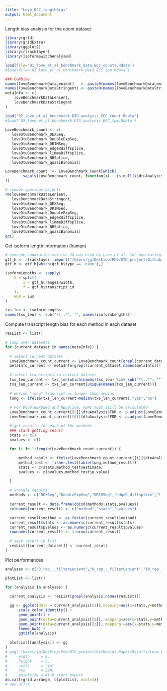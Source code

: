 ```yaml
---
title: "Love_ECC_lengthBias"
output: html_document
---
```


Length bias analysis for the count dataset

```r
library(grid)
library(gridExtra)
library(ggplot2)
library(rtracklayer)
library(IsoformSwitchAnalyzeR)
```

```r
load(file='01_love_et_al_benchmark_data_ECC_counts.Rdata')
#load(file='01_love_et_al_benchmark_data_ECC_tpm.Rdata')

### Combine
names(loveBenchmarkDataLenient)   <- paste0(names(loveBenchmarkDataLenient)  , '_filterLenient')
names(loveBenchmarkDataStringent) <- paste0(names(loveBenchmarkDataStringent), '_filterStringent')
metaInfo <- c(
    loveBenchmarkDataLenient,
    loveBenchmarkDataStringent
)

load('02_love_et_al_benchmark_DTU_analysis_ECC_count.Rdata')
#load('02_love_et_al_benchmark_DTU_analysis_ECC_tpm.Rdata')
    
LoveBenchmark_count <- c(
   loveDtuBenchmark_DEXSeq,
   loveDtuBenchmark_DoubleExpSeq,
   loveDtuBenchmark_DRIMSeq,
   loveDtuBenchmark_edgeRdiffsplice,
   loveDtuBenchmark_limmaDiffsplice,
   loveDtuBenchmark_NBSplice,
   loveDtuBenchmark_quasiBinomial)

LoveBenchmark_count  <- LoveBenchmark_count[which(
        sapply(LoveBenchmark_count, function(x) ! is.null(x$dtuAnalysis))
)]

# remove spurious objects
rm(loveBenchmarkDataLenient,
   loveBenchmarkDataStringent,
   loveDtuBenchmark_DEXSeq,
   loveDtuBenchmark_DRIMSeq,
   loveDtuBenchmark_DoubleExpSeq,
   loveDtuBenchmark_edgeRdiffsplice,
   loveDtuBenchmark_limmaDiffsplice,
   loveDtuBenchmark_NBSplice,
   loveDtuBenchmark_quasiBinomial)
gc()
```

Get isoform length information (human)

```r
# gencode annotation version 28 was used by Love et al. for generating the simulation study
gtf_h <- rtracklayer::import("/Users/jg/Desktop/PhD/DTU_project/Github/dtuPaper/Benchmarks/Bulk_simulations/Love_dataset_ECC/gencode.v28.annotation.gtf")
gtf_h <- gtf_h[which(gtf_h$type == 'exon'),]

isoformLengths <- sapply(
    X = split(
        x = gtf_h@ranges@width,
        f = gtf_h$transcript_id
    ),
    FUN = sum
)

txs_len <- isoformLengths
names(txs_len) <- sub("\\..*", "", names(isoformLengths))
```

Compute transcript length bias for each method in each dataset

```r
resList <- list()

# loop over datasets
for (current_dataset in names(metaInfo)) {
  
  # select current dataset
  LoveBenchmark_count_current <- LoveBenchmark_count[grepl(current_dataset,names(LoveBenchmark_count))]
  metaInfo_current <- metaInfo[grepl(current_dataset,names(metaInfo))]
  
  # select transcripts in current dataset
  txs_len_current <- txs_len[which(names(txs_len) %in% sub("\\..*", "", metaInfo_current[[1]]$metaInfo$TXNAME))]
  txs_len_current <- txs_len_current[unique(names(txs_len_current))]
  
  # define "long" trascript as longer than median
  long <- ifelse(txs_len_current>median(txs_len_current),"yes","no")
  
  # For DoubleExpSeq and NBSplice, FDRs must still be calculated
  LoveBenchmark_count_current[[2]]$dtuAnalysis$FDR <- p.adjust(LoveBenchmark_count_current[[2]]$dtuAnalysis$p_value, method = "BH")
  LoveBenchmark_count_current[[6]]$dtuAnalysis$FDR <- p.adjust(LoveBenchmark_count_current[[6]]$dtuAnalysis$p_value, method = "BH")

  # get results for each of the methods
  ### start getting result
  stats <- c()
  pvalues <- c()
  
  for (i in 1:length(LoveBenchmark_count_current)) {

      method_result <- ifelse(LoveBenchmark_count_current[[i]]$dtuAnalysis$FDR <= 0.05, "yes", "no")
      method_test <- fisher.test(table(long,method_result))
      stats <- c(stats,method_test$estimate)
      pvalues <- c(pvalues,method_test$p.value)

  }
  
  # wrangle results
  methods <- c("DEXSeq","DoubleExpSeq","DRIMSeq","edgeR_diffsplice","limma_diffsplice","NBSplice","qbDTU")
  
  current_result <- data.frame(cbind(methods,stats,pvalues))
  colnames(current_result) <- c("method","stats","pvalues")

  current_result$method <- as.factor(current_result$method)
  current_result$stats <- as.numeric(current_result$stats)
  current_result$pvalues <- as.numeric(current_result$pvalues)
  rownames(current_result) <- 1:nrow(current_result)
  
  # save result in list
  resList[[current_dataset]] <- current_result
}
```

Plot performances

```r
analyses <- c("3_rep_._filterLenient","6_rep_._filterLenient","10_rep_._filterLenient","3_rep_._filterStringent","6_rep_._filterStringent","10_rep_._filterStringent")

plotList <- list()

for (analysis in analyses) {
  
  current_analysis <- resList[grepl(analysis,names(resList))]

  gg <- ggplot(data = current_analysis[[1]],mapping=aes(x=stats,y=method,color=ifelse(pvalues<0.05, "red", "black"))) +
      scale_color_identity() +
      geom_point() +
      geom_point(data=current_analysis[[2]], mapping=aes(x=stats,y=method)) +
      geom_point(data=current_analysis[[3]], mapping =aes(x=stats,y=method)) +
      theme_bw() +
      ggtitle(analysis)
  
  plotList[[analysis]] <- gg
}
# png("/Users/jg/Desktop/PhD/DTU_project/Github/dtuPaper/Results/Love_benchmark/plot_count_lengthBias.png",
#     width     = 8,
#     height    = 5,
#     units     = "in",
#     res       = 200,
#     pointsize = 4) # start export
do.call(grid.arrange, c(plotList, ncol=3))
# dev.off()
```








